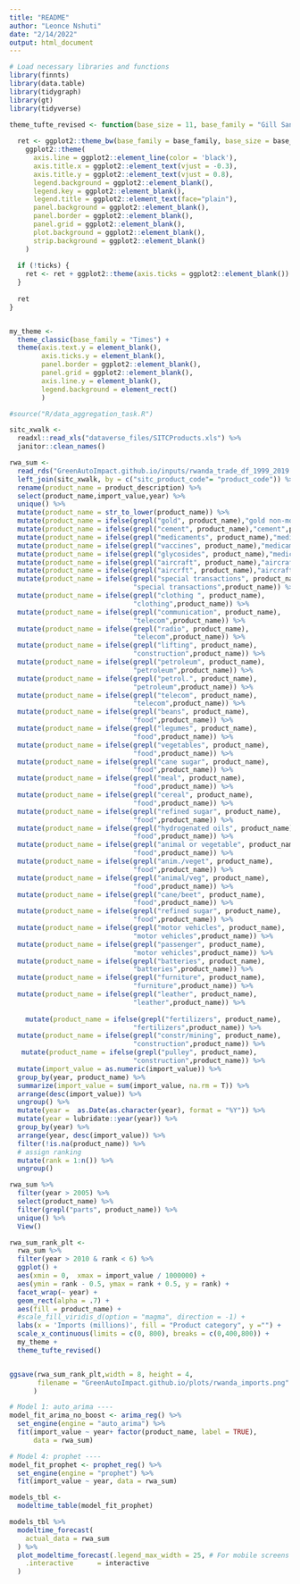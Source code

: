 ```yaml
---
title: "README"
author: "Leonce Nshuti"
date: "2/14/2022"
output: html_document
---
```


```r
# Load necessary libraries and functions
library(finnts)
library(data.table)
library(tidygraph)
library(gt)
library(tidyverse)
```

```r
theme_tufte_revised <- function(base_size = 11, base_family = "Gill Sans", ticks = TRUE) {
  
  ret <- ggplot2::theme_bw(base_family = base_family, base_size = base_size) +
    ggplot2::theme(
      axis.line = ggplot2::element_line(color = 'black'),
      axis.title.x = ggplot2::element_text(vjust = -0.3),
      axis.title.y = ggplot2::element_text(vjust = 0.8),
      legend.background = ggplot2::element_blank(),
      legend.key = ggplot2::element_blank(),
      legend.title = ggplot2::element_text(face="plain"),
      panel.background = ggplot2::element_blank(),
      panel.border = ggplot2::element_blank(),
      panel.grid = ggplot2::element_blank(),
      plot.background = ggplot2::element_blank(),
      strip.background = ggplot2::element_blank()
    )
  
  if (!ticks) {
    ret <- ret + ggplot2::theme(axis.ticks = ggplot2::element_blank())
  }
  
  ret
}


my_theme <- 
  theme_classic(base_family = "Times") +
  theme(axis.text.y = element_blank(),
        axis.ticks.y = element_blank(),
        panel.border = ggplot2::element_blank(),
        panel.grid = ggplot2::element_blank(),
        axis.line.y = element_blank(), 
        legend.background = element_rect()
        ) 
```


```r
#source("R/data_aggregation_task.R")
```

```r
sitc_xwalk <-
  readxl::read_xls("dataverse_files/SITCProducts.xls") %>%
  janitor::clean_names()
```


```r
rwa_sum <-
  read_rds("GreenAutoImpact.github.io/inputs/rwanda_trade_df_1999_2019.rds") %>%
  left_join(sitc_xwalk, by = c("sitc_product_code"= "product_code")) %>%
  rename(product_name = product_description) %>%
  select(product_name,import_value,year) %>%
  unique() %>%
  mutate(product_name = str_to_lower(product_name)) %>%
  mutate(product_name = ifelse(grepl("gold", product_name),"gold non-monetary", product_name)) %>% 
  mutate(product_name = ifelse(grepl("cement", product_name),"cement",product_name)) %>% 
  mutate(product_name = ifelse(grepl("medicaments", product_name),"medicaments",product_name)) %>% 
  mutate(product_name = ifelse(grepl("vaccines", product_name),"medicaments",product_name)) %>% 
  mutate(product_name = ifelse(grepl("glycosides", product_name),"medicaments",product_name)) %>% 
  mutate(product_name = ifelse(grepl("aircraft", product_name),"aircraft",product_name)) %>%
  mutate(product_name = ifelse(grepl("aircrft", product_name),"aircraft",product_name)) %>%
  mutate(product_name = ifelse(grepl("special transactions", product_name),
                               "special transactions",product_name)) %>%
  mutate(product_name = ifelse(grepl("clothing ", product_name),
                               "clothing",product_name)) %>%
  mutate(product_name = ifelse(grepl("communication", product_name),
                               "telecom",product_name)) %>%
  mutate(product_name = ifelse(grepl("radio", product_name),
                               "telecom",product_name)) %>%
  mutate(product_name = ifelse(grepl("lifting", product_name),
                               "construction",product_name)) %>%
  mutate(product_name = ifelse(grepl("petroleum", product_name),
                               "petroleum",product_name)) %>%
  mutate(product_name = ifelse(grepl("petrol.", product_name),
                               "petroleum",product_name)) %>%
  mutate(product_name = ifelse(grepl("telecom", product_name),
                               "telecom",product_name)) %>%
  mutate(product_name = ifelse(grepl("beans", product_name),
                               "food",product_name)) %>%
  mutate(product_name = ifelse(grepl("legumes", product_name),
                               "food",product_name)) %>%
  mutate(product_name = ifelse(grepl("vegetables", product_name),
                               "food",product_name)) %>%
  mutate(product_name = ifelse(grepl("cane sugar", product_name),
                               "food",product_name)) %>%
  mutate(product_name = ifelse(grepl("meal", product_name),
                               "food",product_name)) %>%
  mutate(product_name = ifelse(grepl("cereal", product_name),
                               "food",product_name)) %>%
  mutate(product_name = ifelse(grepl("refined sugar", product_name),
                               "food",product_name)) %>%
  mutate(product_name = ifelse(grepl("hydrogenated oils", product_name),
                               "food",product_name)) %>%
  mutate(product_name = ifelse(grepl("animal or vegetable", product_name),
                               "food",product_name)) %>%
  mutate(product_name = ifelse(grepl("anim./veget", product_name),
                               "food",product_name)) %>%
  mutate(product_name = ifelse(grepl("animal/veg", product_name),
                               "food",product_name)) %>%
  mutate(product_name = ifelse(grepl("cane/beet", product_name),
                               "food",product_name)) %>%
  mutate(product_name = ifelse(grepl("refined sugar", product_name),
                               "food",product_name)) %>%
  mutate(product_name = ifelse(grepl("motor vehicles", product_name),
                               "motor vehicles",product_name)) %>%
  mutate(product_name = ifelse(grepl("passenger", product_name),
                               "motor vehicles",product_name)) %>%
  mutate(product_name = ifelse(grepl("batteries", product_name),
                               "batteries",product_name)) %>%
  mutate(product_name = ifelse(grepl("furniture", product_name),
                               "furniture",product_name)) %>%
  mutate(product_name = ifelse(grepl("leather", product_name),
                               "leather",product_name)) %>%
  
    mutate(product_name = ifelse(grepl("fertilizers", product_name),
                               "fertilizers",product_name)) %>%
  mutate(product_name = ifelse(grepl("constr/mining", product_name),
                               "construction",product_name)) %>%
   mutate(product_name = ifelse(grepl("pulley", product_name),
                               "construction",product_name)) %>%
  mutate(import_value = as.numeric(import_value)) %>%
  group_by(year, product_name) %>%
  summarize(import_value = sum(import_value, na.rm = T)) %>% 
  arrange(desc(import_value)) %>%
  ungroup() %>% 
  mutate(year =  as.Date(as.character(year), format = "%Y")) %>%
  mutate(year = lubridate::year(year)) %>%
  group_by(year) %>%  
  arrange(year, desc(import_value)) %>%  
  filter(!is.na(product_name)) %>%
  # assign ranking
  mutate(rank = 1:n()) %>%  
  ungroup() 
```

```r
rwa_sum %>%
  filter(year > 2005) %>%
  select(product_name) %>% 
  filter(grepl("parts", product_name)) %>%
  unique() %>%
  View()

```



```r
rwa_sum_rank_plt <- 
  rwa_sum %>%
  filter(year > 2010 & rank < 6) %>%
  ggplot() +  
  aes(xmin = 0,  xmax = import_value / 1000000) +  
  aes(ymin = rank - 0.5, ymax = rank + 0.5, y = rank) +  
  facet_wrap(~ year) +  
  geom_rect(alpha = .7) +  
  aes(fill = product_name) +  
  #scale_fill_viridis_d(option = "magma", direction = -1) +
  labs(x = 'Imports (millions)', fill = "Product category", y ="") +
  scale_x_continuous(limits = c(0, 800), breaks = c(0,400,800)) +
  my_theme + 
  theme_tufte_revised()


ggsave(rwa_sum_rank_plt,width = 8, height = 4,
       filename = "GreenAutoImpact.github.io/plots/rwanda_imports.png"
      )
```

```r
# Model 1: auto_arima ----
model_fit_arima_no_boost <- arima_reg() %>%
  set_engine(engine = "auto_arima") %>%
  fit(import_value ~ year+ factor(product_name, label = TRUE),
      data = rwa_sum)

# Model 4: prophet ----
model_fit_prophet <- prophet_reg() %>%
  set_engine(engine = "prophet") %>%
  fit(import_value ~ year, data = rwa_sum)

models_tbl <- 
  modeltime_table(model_fit_prophet)

models_tbl %>%
  modeltime_forecast(
    actual_data = rwa_sum
  ) %>%
  plot_modeltime_forecast(.legend_max_width = 25, # For mobile screens
    .interactive      = interactive
  )

```
